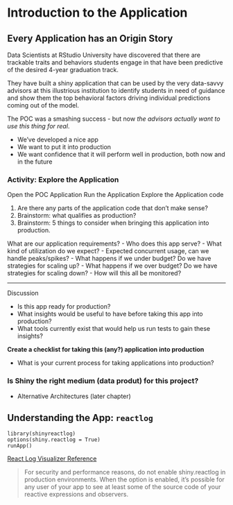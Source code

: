 # Introduction to the Application {#app-intro}

## Every Application has an Origin Story

Data Scientists at RStudio University have discovered that there are trackable traits and behaviors students engage in that have been predictive of the desired 4-year graduation track.

They have built a shiny application that can be used by the very data-savvy advisors at this illustrious institution to identify students in need of guidance and show them the top behavioral factors driving individual predictions coming out of the model.

The POC was a smashing success - but now _the advisors actually want to use this thing for real_.

- We've developed a nice app
- We want to put it into production
- We want confidence that it will perform well in production, both now and in the future

### Activity: Explore the Application

Open the POC Application
Run the Application
Explore the Application code

1. Are there any parts of the application code that don't make sense?
2. Brainstorm: what qualifies as production?
3. Brainstorm: 5 things to consider when bringing this application into production.

What are our application requirements? 
- Who does this app serve?
- What kind of utilization do we expect?
  - Expected concurrent usage, can we handle peaks/spikes?
  - What happens if we under budget? Do we have strategies for scaling up?
  - What happens if we over budget? Do we have strategies for scaling down?
  - How will this all be monitored?

---

Discussion

- Is this app ready for production?
- What insights would be useful to have before taking this app into production?
- What tools currently exist that would help us run tests to gain these insights?

**Create a checklist for taking this (any?) application into production**

- What is your current process for taking applications into production?

### Is Shiny the right medium (data produt) for this project?

- Alternative Architectures (later chapter)




## Understanding the App: `reactlog`

```
library(shinyreactlog)
options(shiny.reactlog = True)
runApp()
```

[React Log Visualizer Reference](https://shiny.rstudio.com/reference/shiny/0.14/showReactLog.html)

> For security and performance reasons, do not enable shiny.reactlog in production environments. When the option is enabled, it's possible for any user of your app to see at least some of the source code of your reactive expressions and observers.

